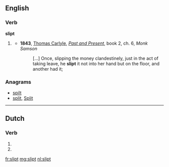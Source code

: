 ==English==

===Verb===
'''slipt'''

# {{archaic}} {{past of|slip}}
#* '''1843''', [[w:Thomas_Carlyle|Thomas Carlyle]], ''[[:w:Past and Present (book)|Past and Present]]'', book 2, ch. 6, ''Monk Samson''
#*: […] Once, slipping the money clandestinely, just in the act of taking leave, he '''slipt''' it not into her hand but on the floor, and another had it;

===Anagrams===
* [[spilt#English|spilt]]
* [[split#English|split]], [[Split#English|Split]]

----

==Dutch==

===Verb===
{{infl|nl}}

# {{nl-verb-form|p=23|n=sg|t=pres|m=ind|slippen}}
# {{nl-verb-form|n=pl|m=imp|slippen}}

[[fr:slipt]]
[[mg:slipt]]
[[nl:slipt]]